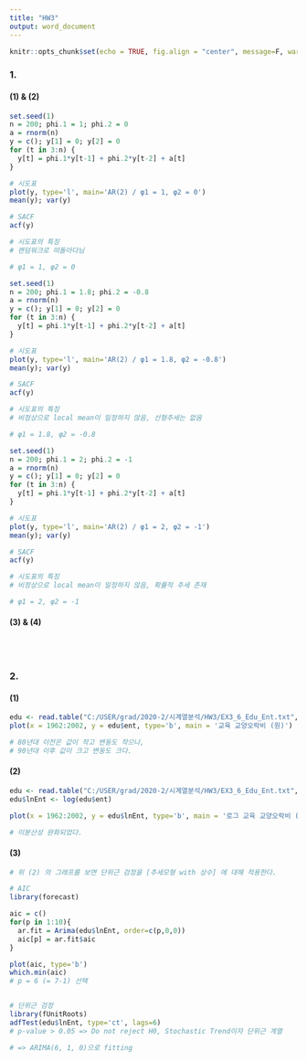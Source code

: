 ```yaml
---
title: "HW3"
output: word_document
---
```


```r
knitr::opts_chunk$set(echo = TRUE, fig.align = "center", message=F, warning=F, fig.height = 4.5)
```

### 1.
#### (1) & (2)
```r
set.seed(1)
n = 200; phi.1 = 1; phi.2 = 0
a = rnorm(n)
y = c(); y[1] = 0; y[2] = 0
for (t in 3:n) {
  y[t] = phi.1*y[t-1] + phi.2*y[t-2] + a[t]
}

# 시도표
plot(y, type='l', main='AR(2) / φ1 = 1, φ2 = 0')
mean(y); var(y)

# SACF
acf(y)

# 시도표의 특징
# 랜덤워크로 떠돌아다님

# φ1 = 1, φ2 = 0
```

```r
set.seed(1)
n = 200; phi.1 = 1.8; phi.2 = -0.8
a = rnorm(n)
y = c(); y[1] = 0; y[2] = 0
for (t in 3:n) {
  y[t] = phi.1*y[t-1] + phi.2*y[t-2] + a[t]
}

# 시도표
plot(y, type='l', main='AR(2) / φ1 = 1.8, φ2 = -0.8')
mean(y); var(y)

# SACF
acf(y)

# 시도표의 특징
# 비정상으로 local mean이 일정하지 않음, 선형추세는 없음

# φ1 = 1.8, φ2 = -0.8
```

```r
set.seed(1)
n = 200; phi.1 = 2; phi.2 = -1
a = rnorm(n)
y = c(); y[1] = 0; y[2] = 0
for (t in 3:n) {
  y[t] = phi.1*y[t-1] + phi.2*y[t-2] + a[t]
}

# 시도표
plot(y, type='l', main='AR(2) / φ1 = 2, φ2 = -1')
mean(y); var(y)

# SACF
acf(y)

# 시도표의 특징
# 비정상으로 local mean이 일정하지 않음, 확률적 추세 존재

# φ1 = 2, φ2 = -1
```

#### (3) & (4)
<br><br>  

### 2.
#### (1)
```r
edu <- read.table("C:/USER/grad/2020-2/시계열분석/HW3/EX3_6_Edu_Ent.txt", col.names = 'ent')
plot(x = 1962:2002, y = edu$ent, type='b', main = '교육 교양오락비 (원)')

# 80년대 이전은 값이 작고 변동도 작으나,
# 90년대 이후 값이 크고 변동도 크다.
```

#### (2)
```r
edu <- read.table("C:/USER/grad/2020-2/시계열분석/HW3/EX3_6_Edu_Ent.txt", col.names = 'ent')
edu$lnEnt <- log(edu$ent)

plot(x = 1962:2002, y = edu$lnEnt, type='b', main = '로그 교육 교양오락비 (원)')

# 이분산성 완화되었다.
```

#### (3)
```r
# 위 (2) 의 그래프를 보면 단위근 검정을 [추세모형 with 상수] 에 대해 적용한다.

# AIC
library(forecast)

aic = c()
for(p in 1:10){
  ar.fit = Arima(edu$lnEnt, order=c(p,0,0))
  aic[p] = ar.fit$aic
}

plot(aic, type='b')
which.min(aic) 
# p = 6 (= 7-1) 선택


# 단위근 검정
library(fUnitRoots)
adfTest(edu$lnEnt, type='ct', lags=6)
# p-value > 0.05 => Do not reject H0, Stochastic Trend이자 단위근 계열

# => ARIMA(6, 1, 0)으로 fitting
```

